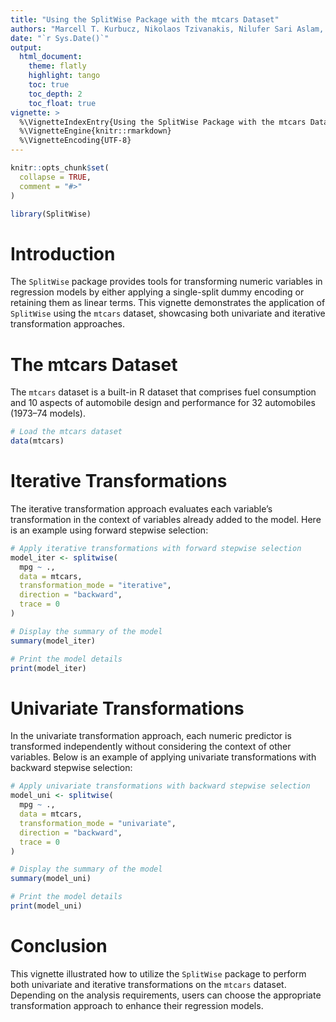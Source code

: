 ```yaml
---
title: "Using the SplitWise Package with the mtcars Dataset"
authors: "Marcell T. Kurbucz, Nikolaos Tzivanakis, Nilufer Sari Aslam, Adam Sykulski"
date: "`r Sys.Date()`"
output:
  html_document:
    theme: flatly
    highlight: tango
    toc: true
    toc_depth: 2
    toc_float: true
vignette: >
  %\VignetteIndexEntry{Using the SplitWise Package with the mtcars Dataset}
  %\VignetteEngine{knitr::rmarkdown}
  %\VignetteEncoding{UTF-8}
---
```


```r
knitr::opts_chunk$set(
  collapse = TRUE,
  comment = "#>"
)
```

```r
library(SplitWise)
```

# Introduction

The `SplitWise` package provides tools for transforming numeric variables in regression models by either applying a single-split dummy encoding or retaining them as linear terms. This vignette demonstrates the application of `SplitWise` using the `mtcars` dataset, showcasing both univariate and iterative transformation approaches.

# The mtcars Dataset

The `mtcars` dataset is a built-in R dataset that comprises fuel consumption and 10 aspects of automobile design and performance for 32 automobiles (1973–74 models).

```r
# Load the mtcars dataset
data(mtcars)
```

# Iterative Transformations

The iterative transformation approach evaluates each variable's transformation in the context of variables already added to the model. Here is an example using forward stepwise selection:

```r
# Apply iterative transformations with forward stepwise selection
model_iter <- splitwise(
  mpg ~ .,
  data = mtcars,
  transformation_mode = "iterative",
  direction = "backward",
  trace = 0
)

# Display the summary of the model
summary(model_iter)

# Print the model details
print(model_iter)
```

# Univariate Transformations

In the univariate transformation approach, each numeric predictor is transformed independently without considering the context of other variables. Below is an example of applying univariate transformations with backward stepwise selection:

```r
# Apply univariate transformations with backward stepwise selection
model_uni <- splitwise(
  mpg ~ .,
  data = mtcars,
  transformation_mode = "univariate",
  direction = "backward",
  trace = 0
)

# Display the summary of the model
summary(model_uni)

# Print the model details
print(model_uni)
```

# Conclusion

This vignette illustrated how to utilize the `SplitWise` package to perform both univariate and iterative transformations on the `mtcars` dataset. Depending on the analysis requirements, users can choose the appropriate transformation approach to enhance their regression models.
